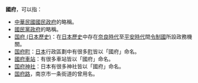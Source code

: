 {{noteTA
|1=zh-tw:國府車站;zh-hk:國府站;zh-cn:国府站;
}}
'''國府'''，可以指：

*[[中華民國|中華民國]][[國民政府|國民政府]]的略稱。
*[[國民黨政府|國民黨政府]]的略稱。
*[[国府_(日本歷史)|国府 (日本歷史)]]：在[[日本歷史|日本歷史]]中存在[[奈良時代|奈良時代]]至[[平安時代|平安時代]]間[[令制國|令制國]]所設政務機關。
*[[国府町|国府町]]：[[日本|日本]]行政區劃中有很多[[町|町]]皆以「國府」命名。
*[[國府車站|國府車站]]：有很多車站皆以「國府」命名。
*[[国府神社|国府神社]]：日本有很多神社皆以「國府」命名。
*[[国府路|国府路]]，南京市一条街道的曾用名。

{{disambig|D|Cat=二字亞洲相關消歧義}}